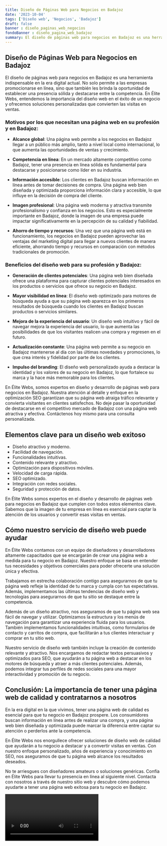 ```yaml
---
title: Diseño de Páginas Web para Negocios en Badajoz
date: '2023-10-04'
tags: ['Diseño web', 'Negocios', 'Badajoz']
draft: false
banner : diseño_paginas_web_negocios
fondoBanner : diseño_pagina_web_badajoz
summary: El diseño de páginas web para negocios en Badajoz es una herramienta indispensable en la era digital actual. No solo permite a las empresas promocionarse en línea, sino que también les brinda la oportunidad de establecer una presencia sólida y destacarse entre la competencia. En Élite Webs, entendemos la importancia del diseño web en el éxito de un negocio y ofrecemos soluciones personalizadas que convierten las visitas en ventas.
---
```


## Diseño de Páginas Web para Negocios en Badajoz

El diseño de páginas web para negocios en Badajoz es una herramienta indispensable en la era digital actual. No solo permite a las empresas promocionarse en línea, sino que también les brinda la oportunidad de establecer una presencia sólida y destacarse entre la competencia. En Élite Webs, entendemos la importancia del diseño web en el éxito de un negocio y ofrecemos soluciones personalizadas que convierten las visitas en ventas.

### Motivos por los que necesitan una página web en su profesión y en Badajoz:

- **Alcance global**: Una página web permite a los negocios en Badajoz llegar a un público más amplio, tanto a nivel local como internacional, lo que aumenta las oportunidades de ventas y crecimiento.

- **Competencia en línea**: En un mercado altamente competitivo como Badajoz, tener una presencia en línea sólida es fundamental para destacarse y posicionarse como líder en su industria.

- **Información accesible**: Los clientes en Badajoz buscan información en línea antes de tomar decisiones de compra. Una página web bien diseñada y optimizada proporciona información clara y accesible, lo que influye en la decisión de compra del cliente.

- **Imagen profesional**: Una página web moderna y atractiva transmite profesionalismo y confianza en los negocios. Esto es especialmente importante en Badajoz, donde la imagen de una empresa puede impactar significativamente en la percepción de su calidad y fiabilidad.

- **Ahorro de tiempo y recursos**: Una vez que una página web está en funcionamiento, los negocios en Badajoz pueden aprovechar las ventajas del marketing digital para llegar a nuevos clientes de manera eficiente, ahorrando tiempo y recursos en comparación con métodos tradicionales de promoción.

### Beneficios del diseño web para su profesión y Badajoz:
- **Generación de clientes potenciales**: Una página web bien diseñada ofrece una plataforma para capturar clientes potenciales interesados en los productos o servicios que ofrece su negocio en Badajoz.

- **Mayor visibilidad en línea**: El diseño web optimizado para motores de búsqueda ayuda a que su página web aparezca en los primeros resultados de búsqueda cuando los clientes en Badajoz buscan productos o servicios similares.

- **Mejora de la experiencia del usuario**: Un diseño web intuitivo y fácil de navegar mejora la experiencia del usuario, lo que aumenta las posibilidades de que los visitantes realicen una compra y regresen en el futuro.

- **Actualización constante**: Una página web permite a su negocio en Badajoz mantenerse al día con las últimas novedades y promociones, lo que crea interés y fidelidad por parte de los clientes.

- **Impulso del branding**: El diseño web personalizado ayuda a destacar la identidad y los valores de su negocio en Badajoz, lo que fortalece su marca y la hace más memorable para los clientes.

En Élite Webs, somos expertos en diseño y desarrollo de páginas web para negocios en Badajoz. Nuestra atención al detalle y enfoque en la optimización SEO garantizan que su página web atraiga tráfico relevante y convierta visitantes en clientes satisfechos. No deje pasar la oportunidad de destacarse en el competitivo mercado de Badajoz con una página web atractiva y efectiva. Contáctenos hoy mismo para una consulta personalizada.

<GifSeo />

<Cta />

## Elementos clave para un diseño web exitoso

- Diseño atractivo y moderno.
- Facilidad de navegación.
- Funcionalidades intuitivas.
- Contenido relevante y atractivo.
- Optimización para dispositivos móviles.
- Velocidad de carga rápida.
- SEO optimizado.
- Integración con redes sociales.
- Seguridad y protección de datos.

En Élite Webs somos expertos en el diseño y desarrollo de páginas web para negocios en Badajoz que cumplen con todos estos elementos clave. Sabemos que la imagen de tu empresa en línea es esencial para captar la atención de los usuarios y convertir esas visitas en ventas.

## Cómo nuestro servicio de diseño web puede ayudar

En Élite Webs contamos con un equipo de diseñadores y desarrolladores altamente capacitados que se encargarán de crear una página web a medida para tu negocio en Badajoz. Nuestro enfoque se basa en entender tus necesidades y objetivos comerciales para poder ofrecerte una solución única y efectiva.

Trabajamos en estrecha colaboración contigo para asegurarnos de que tu página web refleje la identidad de tu marca y cumpla con tus expectativas. Además, implementamos las últimas tendencias de diseño web y tecnologías para asegurarnos de que tu sitio se destaque entre la competencia.

Además de un diseño atractivo, nos aseguramos de que tu página web sea fácil de navegar y utilizar. Optimizamos la estructura y los menús de navegación para garantizar una experiencia fluida para los usuarios. También implementamos funcionalidades intuitivas, como formularios de contacto y carritos de compra, que facilitarán a tus clientes interactuar y comprar en tu sitio web.

Nuestro servicio de diseño web también incluye la creación de contenido relevante y atractivo. Nos encargamos de redactar textos persuasivos y optimizados para SEO, que ayudarán a tu página web a destacar en los motores de búsqueda y atraer a más clientes potenciales. Además, podemos integrar tus perfiles de redes sociales para una mayor interactividad y promoción de tu negocio.

## Conclusión: La importancia de tener una página web de calidad y contratarnos a nosotros

En la era digital en la que vivimos, tener una página web de calidad es esencial para que tu negocio en Badajoz prospere. Los consumidores buscan información en línea antes de realizar una compra, y una página web bien diseñada y optimizada puede marcar la diferencia entre captar su atención o perderlos ante la competencia.

En Élite Webs nos enorgullece ofrecer soluciones de diseño web de calidad que ayudarán a tu negocio a destacar y a convertir visitas en ventas. Con nuestro enfoque personalizado, años de experiencia y conocimiento en SEO, nos aseguramos de que tu página web alcance los resultados deseados.

No te arriesgues con diseñadores amateurs o soluciones genéricas. Confía en Élite Webs para llevar tu presencia en línea al siguiente nivel. Contacta con nosotros a través de nuestro sitio web y descubre cómo podemos ayudarte a tener una página web exitosa para tu negocio en Badajoz.

<Video />

<CtaBot job='Negocios' city='Badajoz'/>

<Gmaps query='Badajoz+españa+maps' />